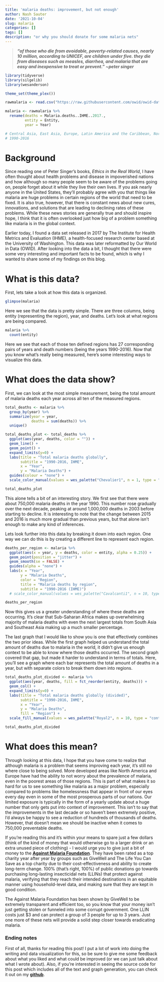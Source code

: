 ```yaml
---
title: 'malaria deaths: improvement, but not enough'
author: Nash Sauter
date: '2021-10-04'
slug: malaria
categories: []
tags: []
description: "or why you should donate for some malaria nets"
---
```

> ***"of those who die from avoidable, poverty-related causes, nearly 10 million, according to UNICEF, are children under five. they die from diseases such as measles, diarrhea, and malaria that are easy and inexpensive to treat or prevent." ~peter singer***

```r
library(tidyverse)
library(silgelib)
library(wesanderson)

theme_set(theme_plex())

rawmalaria <- read.csv("https://raw.githubusercontent.com/owid/owid-datasets/master/datasets/Malaria%20deaths%20by%20region%20(IHME%2C%202017)/Malaria%20deaths%20by%20region%20(IHME%2C%202017).csv")
```

```r
malaria <- rawmalaria %>%
  rename(deaths = Malaria.deaths..IHME..2017.,
         entity = Entity,
         year = Year)

# Central Asia, East Asia, Europe, Latin America and the Caribbean, North Africa and Middle East, North America, Oceania
# 1990-2016
```

# Background
Since reading one of Peter Singer's books, *Ethics in the Real World*, I have often thought about health problems and disease in impoverished nations and how although so many people seem to be aware of the problems going on, people forget about it while they live their own lives.
If you ask nearly anyone in the United States, they'll probably agree with you that things like malaria are huge problems in certain regions of the world that need to be fixed.
It is also true, however, that there is constant news about new cures, innovations, and solutions that are leading to declining rates of these problems.
While these news stories are generally true and should inspire hope, I think that it is often overlooked just how big of a problem something like malaria is in the global context.

Earlier today, I found a data set released in 2017 by The Institute for Health Metrics and Evaluation (IHME), a health-focused research center based at the University of Washington.
This data was later reformatted by Our World in Data (OWID).
After looking into the data a bit, I thought that there were some very interesting and important facts to be found, which is why I wanted to share some of my findings on this blog.

# What is this data?
First, lets take a look at how this data is organized. 
```r
glimpse(malaria)
```
Here we see that the data is pretty simple. 
There are three columns, being entity (representing the region), year, and deaths.
Let's look at what regions are being compared.
```r
malaria %>%
  count(entity)
```
Here we see that each of those ten defined regions has 27 corresponding pairs of years and death numbers (being the years 1990-2016).
Now that you know what's really being measured, here's some interesting ways to visualize this data.

# What does the data show?
First, we can look at the most simple measurement, being the total amount of malaria deaths each year across all ten of the measured regions.

```r
total_deaths <- malaria %>%
  group_by(year) %>%
  summarize(year = year,
            deaths = sum(deaths)) %>%
  unique()

total_deaths_plot <- total_deaths %>%
  ggplot(aes(year, deaths, color = "")) +
  geom_line() +
  geom_point() +
  expand_limits(y=0) +
  labs(title = "Total malaria deaths globally",
       subtitle = "1990-2016, IHME",
       x = "Year",
       y = "Malaria Deaths") +
  guides(colour = "none") +
  scale_color_manual(values = wes_palette("Chevalier1", n = 1, type = "discrete"))

total_deaths_plot
```
This alone tells a bit of an interesting story.
We first see that there were about 750,000 malaria deaths in the year 1990.
This number rose gradually over the next decade, peaking at around 1,000,000 deaths in 2003 before starting to decline.
It is interesting to note that the change between 2015 and 2016 is much more gradual than previous years, but that alone isn't enough to make any kind of inferences.

Lets look further into this data by breaking it down into each region.
One way we can do this is by creating a different line to represent each region.

```r
deaths_per_region <- malaria %>%
  ggplot(aes(x = year, y = deaths, color = entity, alpha = 0.25)) +
  geom_point(position = "jitter") +
  geom_smooth(se = FALSE) +
  guides(alpha = "none") +
  labs(x = "Year",
       y = "Malaria Deaths",
       color = "Region",
       title = "Malaria deaths by region",
       subtitle = "1990-2016 (IHME)")
  # scale_color_manual(values = wes_palette("Cavalcanti1", n = 10, type = "continuous"))

deaths_per_region
```
Now this gives us a greater understanding of where these deaths are occurring.
It's clear that Sub-Saharan Africa makes up overwhelming majority of malaria deaths with even the next largest totals from South Asia and Southeast Asia making up a much smaller percentage.

The last graph that I would like to show you is one that effectively combines the two prior ideas. While the first graph helped us understand the total amount of deaths due to malaria in the world, it didn't give us enough context to be able to know where those deaths occurred.
The second graph covered that gap, but made it harder to understand in terms of totals.
Here, you'll see a graph where each bar represents the total amount of deaths in a year, but with separate colors to break them down into regions.

```r
total_deaths_plot_divided <- malaria %>%
  ggplot(aes(year, deaths, fill = fct_reorder(entity, deaths))) +
  geom_col() +
  expand_limits(y=0) +
  labs(title = "Total malaria deaths globally (divided)",
       subtitle = "1990-2016, IHME",
       x = "Year",
       y = "Malaria Deaths",
       fill = "Region") +
  scale_fill_manual(values = wes_palette("Royal2", n = 10, type = "continuous"))

total_deaths_plot_divided
``` 

# What does this mean?
Through looking at this data, I hope that you have come to realize that although malaria is a problem that seems improving each year, it's still no where close to being solved.
More developed areas like North America and Europe have had the ability to not worry about the prevalence of malaria, even in the poorest areas of those regions.
This is part of what makes it so hard for us to see something like malaria as a major problem, especially compared to problems like homelessness that appear in front of our eyes every day even in some of the most prosperous parts of our nations.
Our limited exposure is typically in the form of a yearly update about a huge number that only gets put into context of improvement.
This isn't to say that the improvements in the last decade or so haven't been extremely positive, I'd always be happy to see a reduction of hundreds of thousands of deaths.
However, that doesn't mean we should be inactive when it comes to 750,000 preventable deaths.

If you're reading this and it's within your means to spare just a few dollars (think of the kind of money that would otherwise go to a larger drink or an extra unused piece of clothing) - I would urge you to give just a bit of money to the [**Against Malaria Foundation**](https://www.againstmalaria.com/).
They have been rated as a top charity year after year by groups such as GiveWell and The Life You Can Save as a top charity due to their cost-effectiveness and ability to create long-term change.
100% (that's right, 100%) of public donations go towards purchasing long-lasting insecticidal nets (LLINs) that protect against malaria, verifying that they reach their intended destinations in an equitable manner using household-level data, and making sure that they are kept in good condition.

The Against Malaria Foundation has been shown by GiveWell to be extremely transparent and efficient too, so you know that your money isn't just getting stolen or funneled into some corrupt government.
One LLIN costs just $3 and can protect a group of 3 people for up to 3 years.
Just one more of these nets will provide a solid step closer towards eradicating malaria.

### Ending notes
First of all, thanks for reading this post!
I put a lot of work into doing the writing and data visualization for this, so be sure to give me some feedback about what you liked and what could be improved (or we can just talk about what I wrote about).
Also, if you're interested in seeing the source code for this post which includes all of the text and graph generation, you can check it out on my [**github**](https://github.com/nashsauter1/rblog/blob/main/content/post/2021-10-04-malaria/index.Rmd).
